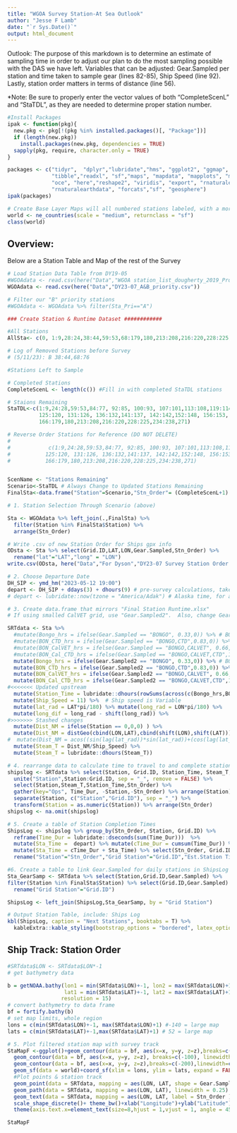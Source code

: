 ```yaml
---
title: "WGOA Survey Station-At Sea Outlook"
author: "Jesse F Lamb"
date: "`r Sys.Date()`"
output: html_document
---
```

Outlook: The purpose of this markdown is to determine an estimate of sampling time in order to adjust our plan to do the most sampling possible
with the DAS we have left.  Variables that can be adjusted: Gear.Sampled per station and time taken to sample gear (lines 82-85), Ship Speed (line 92).  Lastly, station order matters in terms of distance (line 56).  

*Note: Be sure to properly enter the vector values of both "CompleteScenL" and "StaTDL", as they are needed to determine proper station number. 
```r

#Install Packages
ipak <- function(pkg){
  new.pkg <- pkg[!(pkg %in% installed.packages()[, "Package"])]
  if (length(new.pkg)) 
    install.packages(new.pkg, dependencies = TRUE)
  sapply(pkg, require, character.only = TRUE)
}

packages <- c("tidyr",  "dplyr","lubridate","hms", "ggplot2", "ggmap", "lattice", "stringr", "data.table",  
              "tibble","readxl", "sf","maps", "mapdata", "mapplots", "mapview", "marmap", "Cairo", "ncdf4",
              "oce", "here","reshape2", "viridis", "export", "rnaturalearth", "kableExtra",
              "rnaturalearthdata", "forcats","sf", "geosphere")
ipak(packages)

# Create Base Layer Maps will all numbered stations labeled, with a more focused region (not whole WGOA)
world <- ne_countries(scale = "medium", returnclass = "sf")
class(world)

```

## Overview:

Below are a Station Table and Map of the rest of the Survey

```r
# Load Station Data Table from DY19-05
#WGOAdata <- read.csv(here("Data","WGOA station_list_dougherty_2019_ProjInstrutions.csv"))
WGOAdata <- read.csv(here("Data","DY23-07_A&B_priority.csv"))

# Filter our "B" priority stations
#WGOAdata <- WGOAdata %>% filter(Sta_Pri=="A")

### Create Station & Runtime Dataset ############

#All Stations
AllSta<- c(0, 1:9,28:24,38:44,59:53,68:179,180,213:208,216:220,228:225,234:238,271) 

# Log of Removed Stations before Survey
# (5/11/23): B 38:44,68:76

#Stations Left to Sample

# Completed Stations
CompleteScenL <- length(c()) #Fill in with completed StaTDL stations

# Staions Remaining 
StaTDL<-c(1:9,24:28,59:53,84:77, 92:85, 100:93, 107:101,113:108,119:114, 
          125:120, 131:126, 136:132,141:137, 142:142,152:148, 156:153, 159:157,165:160,
          166:179,180,213:208,216:220,228:225,234:238,271) 

# Reverse Order Stations for Reference (DO NOT DELETE)
# 
#            c(1:9,24:28,59:53,84:77, 92:85, 100:93, 107:101,113:108,119:114, 
#           125:120, 131:126, 136:132,141:137, 142:142,152:148, 156:153, 159:157,165:160,
#           166:179,180,213:208,216:220,228:225,234:238,271)


ScenName <- "Stations Remaining"
Scenario<-StaTDL # Always Change to Updated Stations Remaining
FinalSta<-data.frame("Station"=Scenario,"Stn_Order"= (CompleteScenL+1):(CompleteScenL+length(Scenario)))

# 1. Station Selection Through Scenario (above) 

Sta <- WGOAdata %>% left_join(.,FinalSta) %>%
  filter(Station %in% FinalSta$Station) %>%  
  arrange(Stn_Order)

# Write .csv of new Station Order for Ships gpx info
ODsta <- Sta %>% select(Grid.ID,LAT,LON,Gear.Sampled,Stn_Order) %>% 
  rename("lat"="LAT","long" = "LON")
write.csv(ODsta, here("Data","For Dyson","DY23-07 Survey Station Order.csv"), row.names = FALSE)

# 2. Choose Departure Date
DH_SIP <- ymd_hm("2023-05-12 19:00") 
depart <- DH_SIP + ddays(3) + dhours(9) # pre-survey calculations, takes ~8 hours to get to STA 1 from DH
# depart <- lubridate::now(tzone = "America/Adak") # Alaska time, for at sea calculations

# 3. Create data.frame that mirrors "Final Station Runtime.xlsx"
# If using smalled CalVET grid, use "Gear.Sampled2".  Also, change Gear.Sampled on lines 86-89 & 119-120

SRTdata <- Sta %>% 
  #mutate(Bongo_hrs = ifelse(Gear.Sampled == "BONGO", 0.33,0)) %>% # BONGO at all stations
  #mutate(BON_CTD_hrs = ifelse(Gear.Sampled == "BONGO,CTD",0.83,0)) %>% 
  #mutate(BON_CalVET_hrs = ifelse(Gear.Sampled == "BONGO,CALVET", 0.66,0)) %>% 
  #mutate(BON_Cal_CTD_hrs = ifelse(Gear.Sampled == "BONGO,CALVET,CTD",1.16,0)) %>% 
  mutate(Bongo_hrs = ifelse(Gear.Sampled2 == "BONGO", 0.33,0)) %>% # BONGO at all stations
  mutate(BON_CTD_hrs = ifelse(Gear.Sampled2 == "BONGO,CTD",0.83,0)) %>% 
  mutate(BON_CalVET_hrs = ifelse(Gear.Sampled2 == "BONGO,CALVET", 0.66,0)) %>% 
  mutate(BON_Cal_CTD_hrs = ifelse(Gear.Sampled2 == "BONGO,CALVET,CTD",1.16,0)) %>%
#<<<<<<< Updated upstream
  mutate(Station_Time = lubridate::dhours(rowSums(across(c(Bongo_hrs,BON_CTD_hrs,BON_CalVET_hrs,BON_Cal_CTD_hrs))))) %>% 
  mutate(Ship_Speed = 11) %>%  # Ship speed is Variable
  mutate(lat_rad = LAT*pi/180) %>% mutate(long_rad = LON*pi/180) %>% 
  mutate(long_dif = long_rad - shift(long_rad)) %>% 
#>>>>>>> Stashed changes
  mutate(Dist_NM = ifelse(Station == 0,0,0) ) %>% 
  mutate(Dist_NM = distGeo(cbind(LON,LAT),cbind(shift(LON),shift(LAT)))/(1000*1.852)) %>% # distGEO does what code below does in base r
#  mutate(Dist_NM = acos((sin(lag(lat_rad))*sin(lat_rad))+(cos(lag(lat_rad))*cos(lat_rad)*cos(long_dif)))/(pi/180)*60) %>%  
  mutate(Steam_T = Dist_NM/Ship_Speed) %>% 
  mutate(Steam_T = lubridate::dhours(Steam_T))

# 4. rearrange data to calculate time to travel to and complete station operations
shipslog <- SRTdata %>% select(Station, Grid.ID, Station_Time, Steam_T, Stn_Order) %>% # SRTdata will be replaced by filtered stations above
  unite("Station",Station:Grid.ID, sep = "_", remove = FALSE) %>% 
  select(Station,Steam_T,Station_Time,Stn_Order) %>% 
  gather(key="Ops", Time_Dur, -Station,-Stn_Order) %>% arrange(Station) %>% 
  separate(Station, c("Station","Grid.ID"), sep = "_") %>% 
  transform(Station = as.numeric(Station)) %>% arrange(Stn_Order) 
shipslog <- na.omit(shipslog)

# 5. Create a table of Station Completion Times 
ShipsLog <- shipslog %>% group_by(Stn_Order, Station, Grid.ID) %>% 
  reframe(Time_Dur = lubridate::dseconds(sum(Time_Dur)))  %>% 
  mutate(Sta_Time =  depart) %>% mutate(cTime_Dur = cumsum(Time_Dur)) %>%
  mutate(Sta_Time = cTime_Dur + Sta_Time) %>% select(Stn_Order, Grid.ID,Sta_Time) %>% 
  rename("Station"="Stn_Order","Grid Station"="Grid.ID","Est.Station Time"="Sta_Time")

#6. Create a table to link Gear.Sampled for daily stations in ShipsLog to know Operations at each station
Sta_GearSamp <- SRTdata %>% select(Station,Grid.ID,Gear.Sampled) %>% 
filter(Station %in% FinalSta$Station) %>% select(Grid.ID,Gear.Sampled) %>% 
  rename("Grid Station"="Grid.ID")

ShipsLog <- left_join(ShipsLog,Sta_GearSamp, by = "Grid Station")

# Output Station Table, include: Ships Log
kbl(ShipsLog, caption = "Next Stations", booktabs = T) %>% 
  kableExtra::kable_styling(bootstrap_options = "bordered", latex_options = c("striped", "HOLD_position"))
```

## Ship Track: Station Order


```r

#SRTdata$LON <- SRTdata$LON*-1
# get bathymetry data

b = getNOAA.bathy(lon1 = min(SRTdata$LON)+-1, lon2 = max(SRTdata$LON)+1, 
                  lat1 = min(SRTdata$LAT)+-1, lat2 = max(SRTdata$LAT)+1, 
                 resolution = 15)
# convert bathymetry to data frame
bf = fortify.bathy(b)
# set map limits, whole region
lons = c(min(SRTdata$LON)+-1, max(SRTdata$LON)+1) #-140 = large map
lats = c(min(SRTdata$LAT)+-1,max(SRTdata$LAT)+1) # 52 = large map

# 5. Plot filtered station map with survey track
StaMapF <-ggplot()+geom_contour(data = bf, aes(x=x, y=y, z=z),breaks=c(-50),linewidth=c(0.5),colour="light grey")+ # add 50m contour
  geom_contour(data = bf, aes(x=x, y=y, z=z), breaks=c(-100), linewidth=c(0.5), colour="darkgrey")+ # add 100m contour
  geom_contour(data = bf, aes(x=x, y=y, z=z),breaks=c(-200),linewidth=c(0.3), colour="black")+ # add 200m contour
  geom_sf(data = world)+coord_sf(xlim = lons, ylim = lats, expand = FALSE)+ # add coastline
  #Plot points & station track
  geom_point(data = SRTdata, mapping = aes(LON, LAT, shape = Gear.Sampled), size = 1)+ 
  geom_path(data = SRTdata, mapping = aes(LON, LAT), linewidth = 0.25) +  
  geom_text(data = SRTdata, mapping = aes(LON, LAT, label = Stn_Order ), nudge_y = -0.08, size = 2.5)+ 
  scale_shape_discrete()+ theme_bw()+xlab("Longitude")+ylab("Latitude")+ ggtitle(paste(ScenName,length(Scenario),"Stations")) +
  theme(axis.text.x=element_text(size=8,hjust = 1,vjust = 1, angle = 45, color = "black"), axis.text.y = element_text(size=8, color = "black")) 

StaMapF
```


